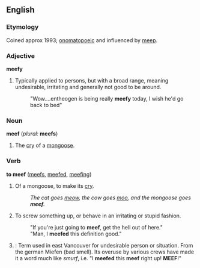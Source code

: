 ==English==

===Etymology===
Coined approx 1993; [[onomatopoeic]] and influenced by [[meep]].

===Adjective===
'''meefy'''
#Typically applied to persons, but with a broad range, meaning undesirable, irritating and generally not good to be around.
#:"Wow....entheogen is being really '''meefy''' today, I wish he'd go back to bed"

===Noun===
'''meef''' (''plural:'' '''meefs''')
#The [[cry]] of a [[mongoose]].

===Verb===
'''to meef'''  ([[meefs]], [[meefed]], [[meefing]])
# Of a mongoose, to make its [[cry]].
#:''The cat goes [[meow]], the cow goes [[moo]], and the mongoose goes '''meef'''.''
# To screw something up, or behave in an irritating or stupid fashion.
#:"If you're just going to '''meef''', get the hell out of here."
#:"Man, I '''meefed''' this definition good."
# {{cattag|slang}}: Term used in east Vancouver for undesirable person or situation.  From the german Miefen (bad smell).  Its overuse by various crews have made it a word much like ''smurf'', i.e. "I '''meefed''' this '''meef''' right up!  '''MEEF'''!"